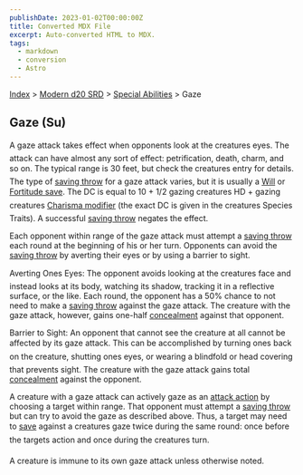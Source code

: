 ```yaml
---
publishDate: 2023-01-02T00:00:00Z
title: Converted MDX File
excerpt: Auto-converted HTML to MDX.
tags:
  - markdown
  - conversion
  - Astro
---
```


[Index](-index) > [Modern d20 SRD](modern-d20-srd-index) > [Special Abilities](modern-d20-srd-special-abilities-index) > Gaze

## Gaze (Su)

A gaze attack takes effect when opponents look at the creatures eyes. The attack can have almost any sort of effect: petrification, death, charm, and so on. The typical range is 30 feet, but check the creatures entry for details. The type of [saving
throw](modern-d20-srd-basics-saving-throws) for a gaze attack varies, but it is usually a [Will](modern-d20-srd-basics-saving-throws) or [Fortitude
save](modern-d20-srd-basics-saving-throws). The DC is equal to 10 + 1/2 gazing creatures HD + gazing creatures [Charisma
modifier](modern-d20-srd-basics-ability-scores) (the exact DC is given in the creatures Species Traits). A successful [saving
throw](modern-d20-srd-basics-saving-throws) negates the effect.

Each opponent within range of the gaze attack must attempt a [saving
throw](modern-d20-srd-basics-saving-throws) each round at the beginning of his or her turn. Opponents can avoid the [saving
throw](modern-d20-srd-basics-saving-throws) by averting their eyes or by using a barrier to sight.

Averting Ones Eyes: The opponent avoids looking at the creatures face and instead looks at its body, watching its shadow, tracking it in a reflective surface, or the like. Each round, the opponent has a 50% chance to not need to make a [saving
throw](modern-d20-srd-basics-saving-throws) against the gaze attack. The creature with the gaze attack, however, gains one-half [concealment](modern-d20-srd-combat-concealment) against that opponent.

Barrier to Sight: An opponent that cannot see the creature at all cannot be affected by its gaze attack. This can be accomplished by turning ones back on the creature, shutting ones eyes, or wearing a blindfold or head covering that prevents sight. The creature with the gaze attack gains total [concealment](modern-d20-srd-combat-concealment) against the opponent.

A creature with a gaze attack can actively gaze as an [attack
action](modern-d20-srd-combat-attack-actions) by choosing a target within range. That opponent must attempt a [saving
throw](modern-d20-srd-basics-saving-throws) but can try to avoid the gaze as described above. Thus, a target may need to [save](modern-d20-srd-basics-saving-throws) against a creatures gaze twice during the same round: once before the targets action and once during the creatures turn.

A creature is immune to its own gaze attack unless otherwise noted.
